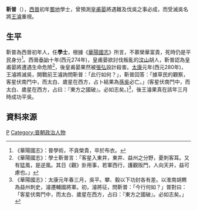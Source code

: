 '''靳普'''（{{bd|？||？年|catIdx=S}}），[[西晉|西晉]]初年[[蜀地|蜀地]]學士，曾預測[[皇甫晏|皇甫晏]]將遇難及伐吳之事必成，而受滅吳名將[[王濬|王濬]]重視。
==生平==
靳普為西晉初年人，任'''學士'''，根據《[[華陽國志|華陽國志]]》所言，不慕榮華富貴，死時仍是平民身分<ref>《華陽國志》：普學術，不貪榮貴，卒於布衣。</ref>。西晉[[泰始_(西晋)|泰始]]十年(西元274年)，皇甫晏欲討伐叛亂的[[汶山|汶山]]胡人，靳普認為皇甫晏將遭遇生命危險<ref>《華陽國志》：學士靳普言：「客星入東井，東井、益州之分野，憂刺客耳。又有猛風，是逆風。其日《觀》卦用事，若軍西行，護觀阪門，人向天井，益可慮也。」</ref>，後皇甫晏果然被[[张弘_(西晋)|張弘]]設計殺害。[[太康_(西晋)|太康]]元年(西元280年)，王濬將滅吳，開戰前王濬詢問靳普：「此行如何？」，靳普回答：「據草民的觀察，客星伏南鬥中，而太白、歲星在西方，占卜結果為[[孫吳|孫吳]]必亡。」(客星伏南鬥中，而太白、歲星在西方，占曰：『東方之國破』。必如志矣。)<ref>《華陽國志》：太康元年春三月，吳平。攀、毅以下功封各有差。以淮南胡羆為益州刺史，濬遷輔國將軍。初，濬將征，問靳普：「今行何如？」普對曰：「客星伏南鬥中，而太白、歲星在西方，占曰：『東方之國破』。必如志矣。」</ref>，後王濬果真在該年三月時成功平吳。

==資料來源==

[[Category:靳姓|P]]
[[Category:晉朝政治人物|Category:晉朝政治人物]]
